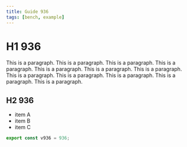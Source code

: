 ```yaml
---
title: Guide 936
tags: [bench, example]
---
```


# H1 936

This is a paragraph. This is a paragraph. This is a paragraph. This is a paragraph. This is a paragraph. This is a paragraph. This is a paragraph. This is a paragraph. This is a paragraph. This is a paragraph. This is a paragraph. This is a paragraph. 

## H2 936

- item A
- item B
- item C

```ts
export const v936 = 936;
```